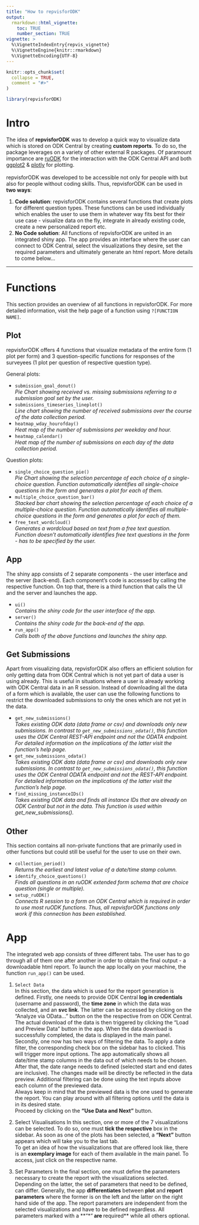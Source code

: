 ```yaml
---
title: "How to repvisforODK"
output: 
  rmarkdown::html_vignette: 
    toc: TRUE
    number_section: TRUE
vignette: >
  %\VignetteIndexEntry{repvis_vignette}
  %\VignetteEngine{knitr::rmarkdown}
  %\VignetteEncoding{UTF-8}
---
```


```r
knitr::opts_chunk$set(
  collapse = TRUE,
  comment = "#>"
)
```

```r
library(repvisforODK)
```

# Intro
The idea of **repvisforODK** was to develop a quick way to visualize data which is stored on ODK Central by creating **custom reports**. To do so, the package leverages on a variety of other external R packages. Of paramount importance are [ruODK](https://docs.ropensci.org/ruODK/reference/ruODK-package.html) for the interaction with the ODK Central API and both [ggplot2](https://ggplot2.tidyverse.org/index.html) & [plotly](https://plotly.com/r/) for plotting.\
\
repvisforODK was developed to be accessible not only for people with but also for people without coding skills. Thus, repvisforODK can be used in **two ways**:

1. **Code solution**: repvisforODK contains several functions that create plots for different question types. These functions can be used individually which enables the user to use them in whatever way fits best for their use case -  visualize data on the fly, integrate in already existing code, create a new personalized report etc.
2. **No Code solution**: All functions of repvisforODK are united in an integrated shiny app. The app provides an interface where the user can connect to ODK Central, select the visualizations they desire, set the required parameters and ultimately generate an html report. More details to come below...

***

# Functions
This section provides an overview of all functions in repvisforODK. For more detailed information, visit the help page of a function using `?[FUNCTION NAME]`.

## Plot
repvisforODK offers 4 functions that visualize metadata of the entire form (1 plot per form) and 3 question-specific functions for responses of the surveyees (1 plot per question of respective question type).

General plots:

- `submission_goal_donut()`\
  *Pie Chart showing received vs. missing submissions referring to a submission goal set by the user.*
- `submissions_timeseries_lineplot()`\
  *Line chart showing the number of received submissions over the course of the data collection period.*
- `heatmap_wday_hourofday()`\
  *Heat map of the number of submissions per weekday and hour.*
- `heatmap_calendar()`\
  *Heat map of the number of submissions on each day of the data collection period.*
  
Question plots:

- `single_choice_question_pie()`\
  *Pie Chart showing the selection percentage of each choice of a single-choice question. Function automatically identifies all single-choice questions in the form and generates a plot for each of them.*
- `multiple_choice_question_bar()`\
  *Stacked bar chart showing the selection percentage of each choice of a multiple-choice question. Function automatically identifies all multiple-choice questions in the form and generates a plot for each of them.*
- `free_text_wordcloud()`\
  *Generates a wordcloud based on text from a free text question. Function doesn't automatically identifies free text questions in the form - has to be specified by the user.*
  
## App
The shiny app consists of 2 separate components - the user interface and the server (back-end). Each component's code is accessed by calling the respective function. On top that, there is a third function that calls the UI and the server and launches the app.

- `ui()`\
  *Contains the shiny code for the user interface of the app.*
- `server()`\
  *Contains the shiny code for the back-end of the app.*
- `run_app()`\
  *Calls both of the above functions and launches the shiny app.*


## Get Submissions
Apart from visualizing data, repvisforODK also offers an efficient solution for only getting data from ODK Central which is not yet part of data a user is using already. This is useful in situations where a user is already working with ODK Central data in an R session. Instead of downloading all the data of a form which is available, the user can use the following functions  to restrict the downloaded submissions to only the ones which are not yet in the data.

- `get_new_submissions()`\
  *Takes existing ODK data (data frame or csv) and downloads only new submissions. In contrast to `get_new_submissions_odata()`, this function uses the ODK Central REST-API endpoint and not the ODATA endpoint. For detailed information on the implications of the latter visit the function's help page.*
- `get_new_submissions_odata()`\
  *Takes existing ODK data (data frame or csv) and downloads only new submissions. In contrast to `get_new_submissions_odata()`, this function uses the ODK Central ODATA endpoint and not the REST-API endpoint. For detailed information on the implications of the latter visit the function's help page.*
- `find_missing_instanceIDs()`\
  *Takes existing ODK data and finds all instance IDs that are already on ODK Central but not in the data. This function is used within get_new_submissions().*


## Other
This section contains all non-private functions that are primarily used in other functions but could still be useful for the user to use on their own. 

- `collection_period()`\
  *Returns the earliest and latest value of a date/time stamp column.*
- `identify_choice_questions()`\
  *Finds all questions in an ruODK extended form schema that are choice question (single or multiple).*
- `setup_ruODK()`\
  *Connects R session to a form on ODK Central which is required in order to use most ruODK functions. Thus, all repvisforODK functions only work if this connection has been established.*
  

# App
The integrated web app consists of three different tabs. The user has to go through all of them one after another in order to obtain the final output - a downloadable html report. To launch the app locally on your machine, the function `run_app()` can be used.

1. `Select Data`\
In this section, the data which is used for the report generation is defined. 
Firstly, one needs to provide ODK Central **log in credentials** (username and password), the **time zone** in which the data was collected, and an **svc link**. The latter can be accessed by clicking on the "Analyze via OData..." button on the the respective from on ODK Central. The actual download of the data is then triggered by clicking the "Load and Preview Data" button in the app. When the data download is successfully completed, the data is displayed in the main panel.\
Secondly, one now has two ways of filtering the data. To apply a date filter, the corresponding check box on the sidebar has to clicked. This will trigger more input options. The app automatically shows all date/time stamp columns in the data out of which needs to be chosen. After that, the date range needs to defined (selected start and end dates are inclusive). The changes made will be directly be reflected in the data preview. Additional filtering can be done using the text inputs above each column of the previewed data.\
Always keep in mind that the previewed data is the one used to generate the report. You can play around with all filtering options until the data is in its desired state.\
Proceed by clicking on the **"Use Data and Next"** button.

2. Select Visualisations
In this section, one or more of the 7 visualizations can be selected. To do so, one must **tick the respective** box in the sidebar. As soon as one of the plots has been selected, a **"Next"** button appears which will take you to the last tab.\
To get an idea of how the visualizations that are offered look like, there is an **exemplary image** for each of them available in the main panel. To access, just click on the respective name.

3. Set Parameters
In the final section, one must define the parameters necessary to create the report with the visualizations selected.\
Depending on the latter, the set of parameters that need to be defined, can differ. Generally, the app **differentiates** between **plot** and **report parameters** where the former is on the left and the latter on the right hand side of the app. The report parameters are independent from the selected visualizations and have to be defined regardless. All parameters marked with a **"*"** are **required** while all others optional.


